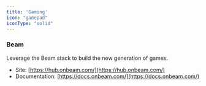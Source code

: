 ```yaml
---
title: 'Gaming'
icon: "gamepad"
iconType: "solid"
---
```


### Beam
Leverage the Beam stack to build the new generation of games.
- Site: [https://hub.onbeam.com/](https://hub.onbeam.com/)
- Documentation: [https://docs.onbeam.com/](https://docs.onbeam.com/) 